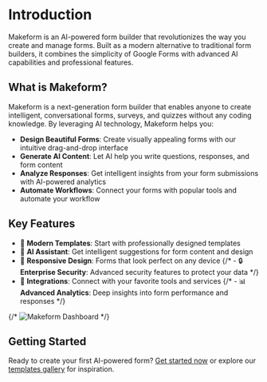 # Introduction

Makeform is an AI-powered form builder that revolutionizes the way you create and manage forms. Built as a modern alternative to traditional form builders, it combines the simplicity of Google Forms with advanced AI capabilities and professional features.

## What is Makeform?

Makeform is a next-generation form builder that enables anyone to create intelligent, conversational forms, surveys, and quizzes without any coding knowledge. By leveraging AI technology, Makeform helps you:

- **Design Beautiful Forms**: Create visually appealing forms with our intuitive drag-and-drop interface
- **Generate AI Content**: Let AI help you write questions, responses, and form content
- **Analyze Responses**: Get intelligent insights from your form submissions with AI-powered analytics
- **Automate Workflows**: Connect your forms with popular tools and automate your workflow

## Key Features

- 🎨 **Modern Templates**: Start with professionally designed templates
- 🤖 **AI Assistant**: Get intelligent suggestions for form content and design
- 📱 **Responsive Design**: Forms that look perfect on any device
{/* - 🔒 **Enterprise Security**: Advanced security features to protect your data */}
- 🔄 **Integrations**: Connect with your favorite tools and services
{/* - 📊 **Advanced Analytics**: Deep insights into form performance and responses */}

{/* ![Makeform Dashboard](/images/makeform-dashboard.png) */}

## Getting Started

Ready to create your first AI-powered form? [Get started now](/help/getting-started) or explore our [templates gallery](/templates) for inspiration.
